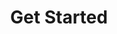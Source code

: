 ---
title: "Get Started"
description: "Learn how to set up Sidekick and connect it to your Unity project"
---